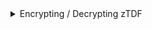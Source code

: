 
<details>
<summary>Encrypting / Decrypting zTDF</summary>
<Tabs>
<TabItem value="js" label="Typescript">
```typescript
import { AuthProviders, NanoTDFClient } from '@opentdf/sdk';

// Configuration Options
const kasEndpoint = "https://kas.example.com";

// Authentication options (vary by middleware)
const oidcOrigin = "https://idp.example.com";
const clientId = "applicationNameFromIdP";
const refreshToken = "userRefreshTokenValueFromIdP";

// AuthProviders are middlewares that add `Authorization` or other bearer tokens to requests.
// These include The `refresh` provider can be handed a refresh and optional access token.
const authProvider = await AuthProviders.refreshAuthProvider({
  clientId,
  exchange: 'refresh',
  refreshToken,
  oidcOrigin,
});

const client = new NanoTDFClient({
  authProvider,
  kasEndpoint,
});

// ABAC encrypt
client.dataAttributes = ["http://opentdf.io/attr/class/value/secret"]
const cipherText = await client.encrypt(plainText);

// decrypt
const clearText = await client.decrypt(cipherText);
```
</TabItem>
</Tabs>
</details>
